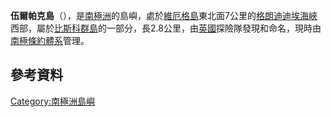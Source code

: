 {{coord|65|37|S|65|0|W|display=title}}

'''伍爾帕克島'''（{{lang-en|Woolpack Island}}），是[[南極洲|南極洲]]的島嶼，處於[[維厄格島|維厄格島]]東北面7公里的[[格朗迪迪埃海峽|格朗迪迪埃海峽]]西部，屬於[[比斯科群島|比斯科群島]]的一部分，長2.8公里，由[[英國|英國]]探險隊發現和命名，現時由[[南極條約體系|南極條約體系]]管理。

==參考資料==
{{usgs-gazetteer}}

{{DEFAULTSORT:Woolpack Island}}
[[Category:南極洲島嶼|Category:南極洲島嶼]]


{{Biscoes-geo-stub}}